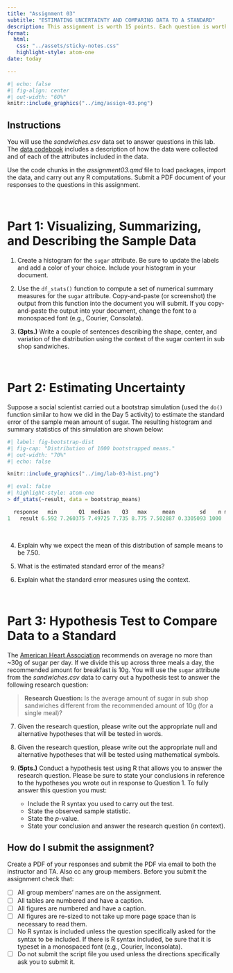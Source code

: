 ```yaml
---
title: "Assignment 03"
subtitle: "ESTIMATING UNCERTAINTY AND COMPARING DATA TO A STANDARD"
description: This assignment is worth 15 points. Each question is worth 1 point unless otherwise noted. <br /><br /> *Copyright EPSY 5261, 2023*
format:
  html:
   css: "../assets/sticky-notes.css"
   highlight-style: atom-one
date: today

---
```




```r
#| echo: false
#| fig-align: center
#| out-width: "60%"
knitr::include_graphics("../img/assign-03.png")
```



## Instructions

You will use the *sandwiches.csv* data set to answer questions in this lab. The [data codebook](https://zief0002.github.io/barbieland/assignments/sandwiches.html) includes a description of how the data were collected and of each of the attributes included in the data. 

Use the code chunks in the *assignment03.qmd* file to load packages, import the data, and carry out any R computations. Submit a PDF document of your responses to the questions in this assignment. 

<br />


# Part 1: Visualizing, Summarizing, and Describing the Sample Data

1. Create a histogram for the `sugar` attribute. Be sure to update the labels and add a color of your choice. Include your histogram in your document.
 
2. Use the `df_stats()` function to compute a set of numerical summary measures for the `sugar` attribute. Copy-and-paste (or screenshot) the output from this function into the document you will submit. If you copy-and-paste the output into your document, change the font to a monospaced font (e.g., Courier, Consolata).

3. **(3pts.)** Write a couple of sentences describing the shape, center, and variation of the distribution using the context of the sugar content in sub shop sandwiches.

<br />


# Part 2: Estimating Uncertainty

Suppose a social scientist carried out a bootstrap simulation (used the `do()` function similar to how we did in the Day 5 activity) to estimate the standard error of the sample mean amount of sugar. The resulting histogram and summary statistics of this simulation are shown below: 

```r
#| label: fig-bootstrap-dist
#| fig-cap: "Distribution of 1000 bootstrapped means."
#| out-width: "70%"
#| echo: false

knitr::include_graphics("../img/lab-03-hist.png")
```



```r
#| eval: false
#| highlight-style: atom-one
> df_stats(~result, data = bootstrap_means)

  response   min       Q1  median    Q3   max     mean        sd    n missing
1   result 6.592 7.260375 7.49725 7.735 8.775 7.502887 0.3305093 1000       0
```


<br />

4. Explain why we expect the mean of this distribution of sample means to be 7.50.

5. What is the estimated standard error of the means?

6. Explain what the standard error measures using the context.


<br />


# Part 3: Hypothesis Test to Compare Data to a Standard

The [American Heart Association](https://www.heart.org/en/healthy-living/healthy-eating/eat-smart/sugar/how-much-sugar-is-too-much) recommends on average no more than ~30g of sugar per day. If we divide this up across three meals a day, the recommended amount for breakfast is 10g. You will use the `sugar` attribute from the *sandwiches.csv* data to carry out a hypothesis test to answer the following research question:

> **Research Question:** Is the average amount of sugar in sub shop sandwiches different from the recommended amount of 10g (for a single meal)?

7. Given the research question, please write out the appropriate null and alternative hypotheses that will be tested in words.

8. Given the research question, please write out the appropriate null and alternative hypotheses that will be tested using mathematical symbols.

9. **(5pts.)** Conduct a hypothesis test using R that allows you to answer the research question. Please be sure to state your conclusions in reference to the hypotheses you wrote out in response to Question 1. 
To fully answer this question you must:
  
    - Include the R syntax you used to carry out the test.
    - State the observed sample statistic.
    - State the *p*-value.
    - State your conclusion and answer the research question (in context).



## How do I submit the assignment?

Create a PDF of your responses and submit the PDF via email to both the instructor and TA. Also cc any group members. Before you submit the assignment check that:

- [ ] All group members' names are on the assignment.
- [ ] All tables are numbered and have a caption.
- [ ] All figures are numbered and have a caption.
- [ ] All figures are re-sized to not take up more page space than is necessary to read them.
- [ ] No R syntax is included unless the question specifically asked for the syntax to be included. If there is R syntax included, be sure that it is typeset in a monospaced font (e.g., Courier, Inconsolata).
- [ ] Do not submit the script file you used unless the directions specifically ask you to submit it.


<br />


    
    
